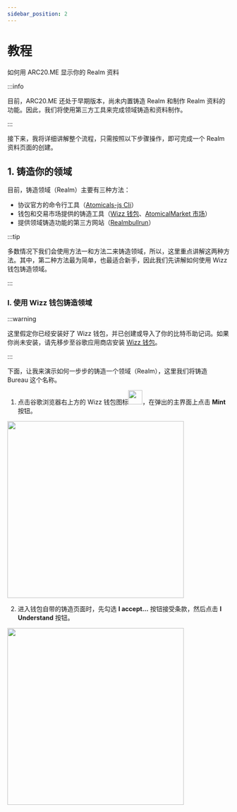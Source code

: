 ---
sidebar_position: 2
---


# 教程

如何用 ARC20.ME 显示你的 Realm 资料

:::info

目前，ARC20.ME 还处于早期版本，尚未内置铸造 Realm 和制作 Realm 资料的功能。因此，我们将使用第三方工具来完成领域铸造和资料制作。

:::

接下来，我将详细讲解整个流程，只需按照以下步骤操作，即可完成一个 Realm 资料页面的创建。

## 1. 铸造你的领域

目前，铸造领域（Realm）主要有三种方法：

- 协议官方的命令行工具（[Atomicals-js Cli](https://github.com/to1dev/atomicals-js)）
- 钱包和交易市场提供的铸造工具（[Wizz 钱包](https://chromewebstore.google.com/detail/wizz-wallet/ghlmndacnhlaekppcllcpcjjjomjkjpg)、[AtomicalMarket 市场](https://atomicalmarket.com/mint/realm)）
- 提供领域铸造功能的第三方网站（[Realmbullrun](https://realmbullrun.com/mint-subrealm)）

:::tip

多数情况下我们会使用方法一和方法二来铸造领域，所以，这里重点讲解这两种方法。其中，第二种方法最为简单，也最适合新手，因此我们先讲解如何使用 Wizz 钱包铸造领域。

:::

### I. 使用 Wizz 钱包铸造领域

:::warning

这里假定你已经安装好了 Wizz 钱包，并已创建或导入了你的比特币助记词。如果你尚未安装，请先移步至谷歌应用商店安装 [Wizz 钱包](https://chromewebstore.google.com/detail/wizz-wallet/ghlmndacnhlaekppcllcpcjjjomjkjpg)。

:::

下面，让我来演示如何一步步的铸造一个领域（Realm），这里我们将铸造 Bureau 这个名称。

1. 点击谷歌浏览器右上方的 Wizz 钱包图标<img src={wizz_icon} width="32" />，在弹出的主界面上点击 **Mint** 按钮。

<img src={a1} width="400" />

2. 进入钱包自带的铸造页面时，先勾选 **I accept...** 按钮接受条款，然后点击 **I Understand** 按钮。

<img src={a2} width="400" />
